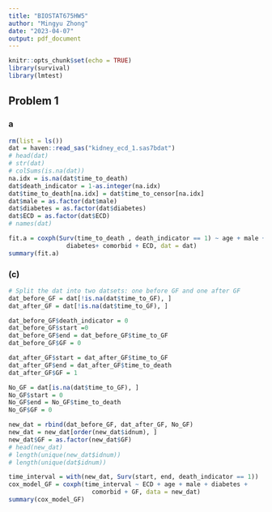 ```yaml
---
title: "BIOSTAT675HW5"
author: "Mingyu Zhong"
date: "2023-04-07"
output: pdf_document
---
```


```r
knitr::opts_chunk$set(echo = TRUE)
library(survival)
library(lmtest)
```

## Problem 1

### a

```r
rm(list = ls())
dat = haven::read_sas("kidney_ecd_1.sas7bdat")
# head(dat)
# str(dat)
# colSums(is.na(dat))
na.idx = is.na(dat$time_to_death)
dat$death_indicator = 1-as.integer(na.idx)
dat$time_to_death[na.idx] = dat$time_to_censor[na.idx]
dat$male = as.factor(dat$male)
dat$diabetes = as.factor(dat$diabetes)
dat$ECD = as.factor(dat$ECD)
# names(dat)
```

```r
fit.a = coxph(Surv(time_to_death , death_indicator == 1) ~ age + male + 
                diabetes+ comorbid + ECD, dat = dat)
summary(fit.a)
```

### (c)
```r
# Split the dat into two datsets: one before GF and one after GF
dat_before_GF = dat[!is.na(dat$time_to_GF), ]
dat_after_GF = dat[!is.na(dat$time_to_GF), ]

dat_before_GF$death_indicator = 0
dat_before_GF$start =0
dat_before_GF$end = dat_before_GF$time_to_GF
dat_before_GF$GF = 0

dat_after_GF$start = dat_after_GF$time_to_GF
dat_after_GF$end = dat_after_GF$time_to_death
dat_after_GF$GF = 1

No_GF = dat[is.na(dat$time_to_GF), ]
No_GF$start = 0
No_GF$end = No_GF$time_to_death
No_GF$GF = 0

new_dat = rbind(dat_before_GF, dat_after_GF, No_GF)
new_dat = new_dat[order(new_dat$idnum), ]
new_dat$GF = as.factor(new_dat$GF)
# head(new_dat)
# length(unique(new_dat$idnum))
# length(unique(dat$idnum))
```

```r
time_interval = with(new_dat, Surv(start, end, death_indicator == 1))
cox_model_GF = coxph(time_interval ~ ECD + age + male + diabetes + 
                       comorbid + GF, data = new_dat)
summary(cox_model_GF)
```

